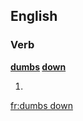 ==English==

===Verb===
'''[[dumbs]] [[down]]'''

# {{third-person singular of |[[dumb down]]}}

[[fr:dumbs down]]
